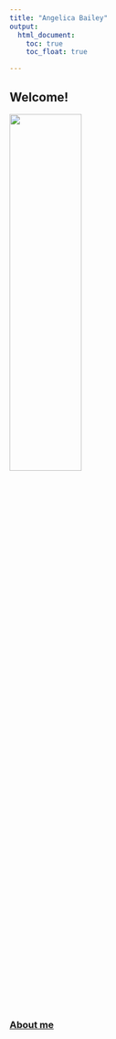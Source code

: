 ```yaml
---
title: "Angelica Bailey"
output: 
  html_document:
    toc: true
    toc_float: true

---
```


## Welcome!

<img src="images/photo.jpeg" style="height:40%;width:50%;">


### [About me](about.html)









